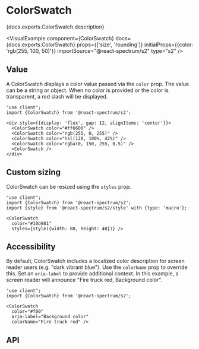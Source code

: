 


# ColorSwatch

<PageDescription>{docs.exports.ColorSwatch.description}</PageDescription>

<VisualExample
  component={ColorSwatch}
  docs={docs.exports.ColorSwatch}
  props={['size', 'rounding']}
  initialProps={{color: 'rgb(255, 100, 50)'}}
  importSource="@react-spectrum/s2"
  type="s2" />

## Value

A ColorSwatch displays a color value passed via the `color` prop. The value can be a string or <TypeLink type={docs.exports.Color} links={docs.links} /> object. When no color is provided or the color is transparent, a red slash will be displayed.

```tsx render
"use client";
import {ColorSwatch} from '@react-spectrum/s2';

<div style={{display: 'flex', gap: 12, alignItems: 'center'}}>
  <ColorSwatch color="#ff6600" />
  <ColorSwatch color="rgb(255, 0, 255)" />
  <ColorSwatch color="hsl(120, 100%, 42%)" />
  <ColorSwatch color="rgba(0, 150, 255, 0.5)" />
  <ColorSwatch />
</div>
```

## Custom sizing

ColorSwatch can be resized using the `styles` prop.

```tsx render
"use client";
import {ColorSwatch} from '@react-spectrum/s2';
import {style} from '@react-spectrum/s2/style' with {type: 'macro'};

<ColorSwatch
  color="#10b981"
  styles={style({width: 80, height: 40})} />
```

## Accessibility

By default, ColorSwatch includes a localized color description for screen reader users (e.g. "dark vibrant blue"). Use the `colorName` prop to override this. Set an `aria-label` to provide additional context. In this example, a screen reader will announce "Fire truck red, Background color".

```tsx render
"use client";
import {ColorSwatch} from '@react-spectrum/s2';

<ColorSwatch
  color="#f00"
  aria-label="Background color"
  colorName="Fire truck red" />
```

## API

<PropTable component={docs.exports.ColorSwatch} links={docs.links} />
